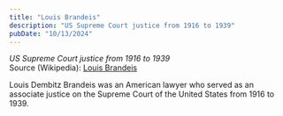 ```yaml
---
title: "Louis Brandeis"
description: "US Supreme Court justice from 1916 to 1939"
pubDate: "10/13/2024"
---
```


*US Supreme Court justice from 1916 to 1939*  
Source (Wikipedia): [Louis Brandeis][1]

Louis Dembitz Brandeis was an American lawyer who served as an associate justice on the Supreme Court of the United States from 1916 to 1939.

[1]: https://en.wikipedia.org/wiki/Louis_Brandeis
